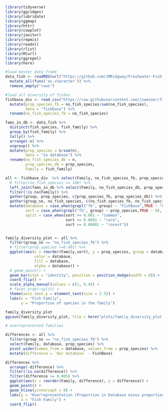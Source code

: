 
```r
library(tidyverse)
library(ggridges)
library(lubridate)
library(ggmap)
library(httr)
library(cowplot)
library(janitor)
library(repmis)
library(readxl)
library(rlist)
library(RCurl)
library(ggrepel)
library(here)
```


```r
#load master data_frame
data_fish <- readRDS(url("https://github.com/JMRidgway/Freshwater-Fish-Diet-Database/blob/master/database/data_fish.rds?raw=true")) %>% 
  mutate_all(funs('as.character')) %>% 
  remove_empty("rows")

#load all diversity of fishes
fishbase_div <- read_csv("https://raw.githubusercontent.com/jswesner/fish_summaries/master/family_diversity.csv") %>% 
  mutate(prop_species_fb = no_fish_species/sum(no_fish_species),
         data = "fishbase") %>% 
  rename(no_fish_species_fb = no_fish_species)

fams_in_db <- data_fish %>% 
  distinct(fish_species, fish_family) %>% 
  group_by(fish_family) %>% 
  tally() %>% 
  arrange(-n) %>% 
  ungroup() %>% 
  mutate(prop_species = n/sum(n),
         data = "in database") %>% 
  rename(no_fish_species_db = n,
         prop_species_db = prop_species,
         Family = fish_family)

all <- fishbase_div  %>% select(Family, no_fish_species_fb, prop_species_fb) %>% 
  # filter(no_fish_species >= 100) %>% 
  left_join(fams_in_db %>% select(Family, no_fish_species_db, prop_species_db))  %>% 
  filter(!is.na(Family)) %>% 
  gather(group, prop_species, c(prop_species_fb, prop_species_db)) %>% 
  gather(group_no, no_fish_species, c(no_fish_species_fb, no_fish_species_db)) %>% 
  mutate(database = case_when(grepl("fb", group) ~ "FishBase",TRUE ~ "Our database"),
         sort = case_when(grepl("fb", group) ~ prop_species,TRUE ~ 0),
         split = case_when(sort >= 0.001 ~ "common",
                           sort >= 0.0001 ~ "rare",
                           sort >= 0.00001 ~ "rarest"))


family_diversity_plot <- all %>% 
  filter(group_no == "no_fish_species_fb") %>%
  # filter(prop_species >=0.001) %>% 
  ggplot(aes(x = reorder(Family,sort), y = prop_species, group = database, 
             color = database,
             fill = database,
             alpha = database)) +
  # geom_point() +
  geom_bar(stat = "identity", position = position_dodge(width = 0)) +
  coord_flip() +
  scale_alpha_manual(values = c(1, 0.4)) +
  # facet_wrap(~split) +
  theme(axis.text.y = element_text(size = 2.5)) +
  labs(x = "Fish Family",
       y = "Proportion of species in the family")

family_diversity_plot
ggsave(family_diversity_plot, file = here("plots/family_diversity_plot.jpg"), width = 7, height = 9, units = "in", dpi = 500)
```

```r
# overrepresented families

differences <- all %>% 
  filter(group_no == "no_fish_species_fb") %>% 
  select(Family, database, prop_species) %>% 
  pivot_wider(names_from = database, values_from = prop_species) %>% 
  mutate(difference = `Our database` - FishBase) 

differences %>% 
  arrange(-difference) %>%
  filter(!is.na(difference)) %>% 
  filter(difference >= 0.005) %>% 
  ggplot(aes(x = reorder(Family, difference), y = difference)) + 
  geom_point() +
  geom_hline(yintercept = 0) +
  labs(y = "Overrepresentation (Proportion in Database minus proportion in FishBase)", 
       x = "Fish Family") +
  coord_flip()

```

